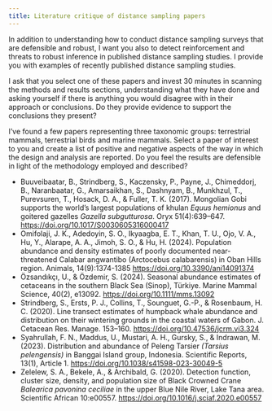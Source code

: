 ```yaml
---
title: Literature critique of distance sampling papers
---
```


In addition to understanding how to conduct distance sampling surveys that are defensible and robust, I want you also to detect reinforcement and threats to robust inference in published distance sampling studies. I provide you with examples of recently published distance sampling studies.

I ask that you select one of these papers and invest 30 minutes in scanning the methods and results sections, understanding what they have done and asking yourself if there is anything you would disagree with in their approach or conclusions. Do they provide evidence to support the conclusions they present?

I've found a few papers representing three taxonomic groups: terrestrial mammals, terrestrial birds and marine mammals.  Select a paper of interest to you and create a list of positive and negative aspects of the way in which the design and analysis are reported.  Do you feel the results are defensible in light of the methodology employed and described?

- Buuveibaatar, B., Strindberg, S., Kaczensky, P., Payne, J., Chimeddorj, B., Naranbaatar, G., Amarsaikhan, S., Dashnyam, B., Munkhzul, T., Purevsuren, T., Hosack, D. A., & Fuller, T. K. (2017). Mongolian Gobi supports the world’s largest populations of khulan *Equus hemionus* and goitered gazelles *Gazella subgutturosa*. Oryx 51(4):639–647. [https://doi.org/10.1017/S0030605316000417](https://doi.org/10.1017/S0030605316000417)
- Omifolaji, J. K., Adedoyin, S. O., Ikyaagba, E. T., Khan, T. U., Ojo, V. A., Hu, Y., Alarape, A. A., Jimoh, S. O., & Hu, H. (2024). Population abundance and density estimates of poorly documented near-threatened Calabar angwantibo (Arctocebus calabarensis) in Oban Hills region. Animals, 14(9):1374-1385 [https://doi.org/10.3390/ani14091374](https://doi.org/10.3390/ani14091374)
- Özsandıkçı, U., & Özdemir, S. (2024). Seasonal abundance estimates of cetaceans in the southern Black Sea (Sinop), Türkiye. Marine Mammal Science, 40(2), e13092. [https://doi.org/10.1111/mms.13092](https://doi.org/10.1111/mms.13092)
- Strindberg, S., Ersts, P. J., Collins, T., Sounguet, G.-P., & Rosenbaum, H. C. (2020). Line transect estimates of humpback whale abundance and distribution on their wintering grounds in the coastal waters of Gabon. J. Cetacean Res. Manage. 153–160. [https://doi.org/10.47536/jcrm.vi3.324](https://doi.org/10.47536/jcrm.vi3.324)
- Syahrullah, F. N., Maddus, U., Mustari, A. H., Gursky, S., & Indrawan, M. (2023). Distribution and abundance of Peleng Tarsier *(Tarsius pelengensis)* in Banggai Island group, Indonesia. Scientific Reports, 13(1), Article 1. [https://doi.org/10.1038/s41598-023-30049-5](https://doi.org/10.1038/s41598-023-30049-5)
- Zelelew, S. A., Bekele, A., & Archibald, G. (2020). Detection function, cluster size, density, and population size of Black Crowned Crane *Balearica pavonina ceciliae* in the upper Blue Nile River, Lake Tana area. Scientific African 10:e00557. [https://doi.org/10.1016/j.sciaf.2020.e00557](https://doi.org/10.1016/j.sciaf.2020.e00557)